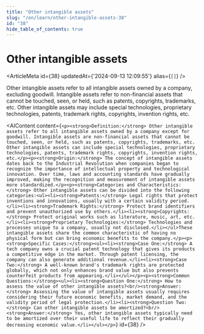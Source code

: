 ```yaml
---
title: "Other intangible assets"
slug: "/en/learn/other-intangible-assets-38"
id: "38"
hide_table_of_contents: true
---
```



# Other intangible assets

<ArticleMeta id={38} updatedAt={'2024-09-13 12:09:55'} alias={`[]`} />
<div className='border-solid border-b border-t-0 my-4 border-[var(--ifm-color-gray-300)]' />

Other intangible assets refer to all intangible assets owned by a company, excluding goodwill. Intangible assets refer to non-financial assets that cannot be touched, seen, or held, such as patents, copyrights, trademarks, etc. Other intangible assets may include special technologies, proprietary technologies, patents, trademark rights, copyrights, invention rights, etc.

<AIContent content={`<p><strong>Definition:</strong> Other intangible assets refer to all intangible assets owned by a company except for goodwill. Intangible assets are non-financial assets that cannot be touched, seen, or held, such as patents, copyrights, trademarks, etc. Other intangible assets can include special technologies, proprietary technologies, patents, trademark rights, copyrights, invention rights, etc.</p><p><strong>Origin:</strong> The concept of intangible assets dates back to the Industrial Revolution when companies began to recognize the importance of intellectual property and technological innovation. Over time, laws and accounting standards have gradually improved, making the recognition and measurement of intangible assets more standardized.</p><p><strong>Categories and Characteristics:</strong> Other intangible assets can be divided into the following categories:<ul><li><strong>Patents:</strong> Legal rights that protect inventions and innovations, usually with a certain validity period.</li><li><strong>Trademark Rights:</strong> Protect brand identifiers and prevent unauthorized use by others.</li><li><strong>Copyrights:</strong> Protect original works such as literature, music, art, etc.</li><li><strong>Proprietary Technologies:</strong> Technologies and processes unique to a company, usually not disclosed.</li></ul>These intangible assets share the common characteristic of having no physical form but can bring economic benefits to the company.</p><p><strong>Specific Cases:</strong><ul><li><strong>Case One:</strong> A tech company owns a crucial patent technology that gives its products a competitive edge in the market. Through patent licensing, the company can also generate additional revenue.</li><li><strong>Case Two:</strong> A well-known brand's trademark rights are protected globally, which not only enhances brand value but also prevents counterfeit products from appearing.</li></ul></p><p><strong>Common Questions:</strong><ul><li><strong>Question One:</strong> How to assess the value of other intangible assets?<br/><strong>Answer:</strong> Assessing the value of intangible assets usually requires considering their future economic benefits, market demand, and the validity period of legal protection.</li><li><strong>Question Two:</strong> Can other intangible assets be amortized?<br/><strong>Answer:</strong> Yes, other intangible assets typically need to be amortized over their useful life to reflect their gradually decreasing economic value.</li></ul></p>`} id={38} />
